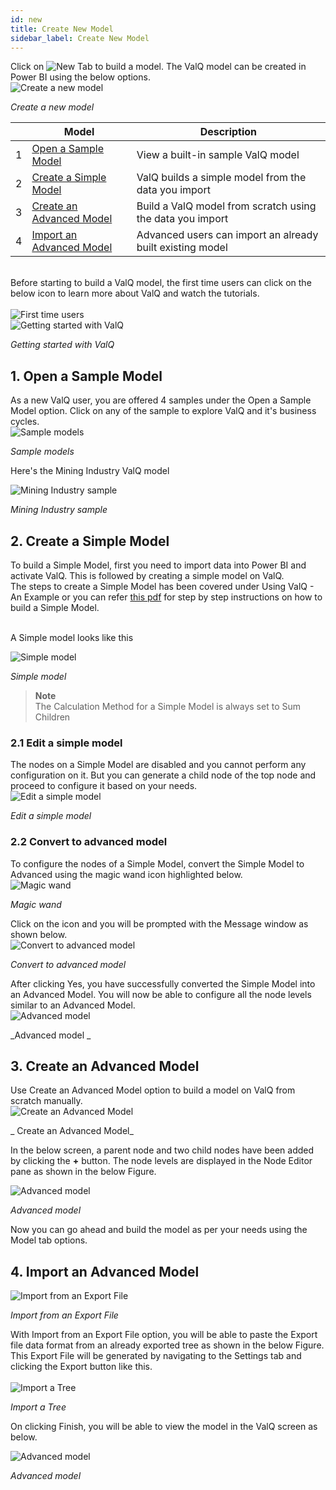 ```yaml
---
id: new
title: Create New Model
sidebar_label: Create New Model
---
```



<div style={{textAlign: 'justify'}}>
Click on <img alt="New Tab" src={useBaseUrl('/doc-images/model/new icon.png')} width={58} height={35} /> to build a model.
The ValQ model can be created in Power BI using the below options.
</ div> <br />

<div style={{textAlign: 'center'}}>
  <Zoom>
<img alt="Create a new model" src={useBaseUrl('/doc-images/model/new1.png')} />
  </Zoom>
</div>

<div style={{textAlign: 'center'}}>

_Create a new model_
</div>

<div style={{textAlign: 'justify'}} className="table-center">

|   | Model                            | Description                                                                                                                                                                                                                                                                                                                                                                                                                                                |
|---|----------------------------------|---------------------------------------------------------------------------------------|
| 1 | [Open a Sample Model](#1-open-a-sample-model)           | View a built-in sample ValQ model  |
| 2 | [Create a Simple Model](#2-create-a-simple-model)       | ValQ builds a simple model from the data you import  |
| 3 | [Create an Advanced Model](#3-create-an-advanced-model) | Build a ValQ model from scratch using the data you import  |
| 4 | [Import an Advanced Model](#4-import-an-advanced-model) | Advanced users can import an already built existing model  |

</div> <br />

<div style={{textAlign: 'justify'}}>
Before starting to build a ValQ model, the first time users can click on the below icon to learn more about ValQ and watch the tutorials.
</div> <br />

<div style={{textAlign: 'center'}}>
  <Zoom>
<img alt="First time users" src={useBaseUrl('/doc-images/model/new21.png')}/>
  </Zoom>
</div>

<div style={{textAlign: 'center'}}>
  <Zoom>
<img alt="Getting started with ValQ" src={useBaseUrl('/doc-images/model/new22.png')}/>
  </Zoom>
</div>

<div style={{textAlign: 'center'}}>

_Getting started with ValQ_
</div>


## 1. Open a Sample Model

<div style={{textAlign: 'justify'}}>
As a new ValQ user, you are offered 4 samples under the Open a Sample Model option. 
Click on any of the sample to explore ValQ and it's business cycles. 
</ div> <br />

<div style={{textAlign: 'center'}}>
  <Zoom>
<img alt="Sample models" src={useBaseUrl('/doc-images/model/new2.png')} />
  </Zoom>
</ div>

<div style={{textAlign: 'center'}}>

_Sample models_
</div>

Here's the Mining Industry ValQ model

<div style={{textAlign: 'center'}}>
  <Zoom>
<img alt="Mining Industry sample" src={useBaseUrl('/doc-images/model/new3.png')} />
  </Zoom>
</ div>

<div style={{textAlign: 'center'}}>

_Mining Industry sample_
</div>

## 2. Create a Simple Model

<div style={{textAlign: 'justify'}}>
To build a Simple Model, first you need to import data into Power BI and activate ValQ. This is followed by creating a
simple model on ValQ.
</ div> <br />

<div style={{textAlign: 'justify'}}>
The steps to create a Simple Model has been covered under <Link to={useBaseUrl('docs/intro/model')}>Using ValQ - An Example</Link> or you can refer <a href="https://valq.com/wp-content/uploads/valq-for-microsoft-power-bi-beginners-tutorial.pdf" target="_blank">this pdf</a> for step by step instructions on how to build a Simple Model. <br />
</ div> <br />

A Simple model looks like this

<div style={{textAlign: 'center'}}>
  <Zoom>
<img alt="Simple model" src={useBaseUrl('/doc-images/model/new4.png')} />
  </Zoom>
</ div>

<div style={{textAlign: 'center'}}>

_Simple model_
</div>

> **Note** <br />
The Calculation Method for a Simple Model is always set to Sum Children

### 2.1 Edit a simple model

<div style={{textAlign: 'justify'}}>
The nodes on a Simple Model are disabled and you cannot perform any configuration on it. 
But you can generate a child node of the top node and proceed to configure it based on your needs.
</ div> <br />

<div style={{textAlign: 'center'}}>
  <Zoom>
<img alt="Edit a simple model" src={useBaseUrl('/doc-images/model/new11.png')} />
  </Zoom>
</ div>

<div style={{textAlign: 'center'}}>

_Edit a simple model_
</div>

### 2.2 Convert to advanced model 

<div style={{textAlign: 'justify'}}>
To configure the nodes of a Simple Model, convert the Simple Model to Advanced using the magic wand icon highlighted below.
</ div> <br />

<div style={{textAlign: 'center'}}>
  <Zoom>
<img alt="Magic wand" src={useBaseUrl('/doc-images/model/new13.png')} />
  </Zoom>
</ div> 

<div style={{textAlign: 'center'}}>

_Magic wand_
</div>  

<div style={{textAlign: 'justify'}}>
Click on the icon and you will be prompted with the Message window as shown below.
</ div> <br />

<div style={{textAlign: 'center'}}>
  <Zoom>
<img alt="Convert to advanced model" src={useBaseUrl('/doc-images/model/new14.png')} />
  </Zoom>
</ div>

<div style={{textAlign: 'center'}}>

_Convert to advanced model_
</div>

<div style={{textAlign: 'justify'}}>
After clicking Yes, you have successfully converted the Simple Model into an Advanced Model.
You will now be able to configure all the node levels similar to an Advanced Model.
</ div> <br />

<div style={{textAlign: 'center'}}>
  <Zoom>
<img alt="Advanced model" src={useBaseUrl('/doc-images/model/new15.png')} />
  </Zoom>
</ div>

<div style={{textAlign: 'center'}}>

_Advanced model _
</div>

## 3. Create an Advanced Model

<div style={{textAlign: 'justify'}}>
Use Create an Advanced Model option to build a model on ValQ from scratch manually. 
</ div> <br />

<div style={{textAlign: 'center'}}>
  <Zoom>
<img alt=" Create an Advanced Model" src={useBaseUrl('/doc-images/model/new18.png')} />
  </Zoom>
</ div> 

<div style={{textAlign: 'center'}}>

_ Create an Advanced Model_
</div>

In the below screen, a parent node and two child nodes have been added by clicking the **+** button.
The node levels are displayed in the Node Editor pane as shown in the below Figure.

<div style={{textAlign: 'center'}}>
  <Zoom>
<img alt="Advanced model" src={useBaseUrl('/doc-images/model/new19.png')} />
  </Zoom>
</ div> 

<div style={{textAlign: 'center'}}>

_Advanced model_
</div>

Now you can go ahead and build the model as per your needs using the Model tab options.

## 4. Import an Advanced Model

<div style={{textAlign: 'center'}}>
  <Zoom>
<img alt="Import from an Export File" src={useBaseUrl('/doc-images/model/new20.png')} />
  </Zoom>
</ div>

<div style={{textAlign: 'center'}}>

_Import from an Export File_
</div>

<div style={{textAlign: 'justify'}}>
With Import from an Export File option, you will be able to
paste the Export file data format from an already exported tree as
shown in the below Figure. This Export File will be generated by
navigating to the Settings tab and clicking the Export button like <Link to={useBaseUrl('docs/model/general#1-export')}> this</Link>.
</div> <br /> 

<div style={{textAlign: 'center'}}>
  <Zoom>
<img alt="Import a Tree" src={useBaseUrl('/doc-images/model/new23.png')} />
  </Zoom>
</ div>

<div style={{textAlign: 'center'}}>

_Import a Tree_
</div>

On clicking Finish, you will be able to view the model in the ValQ screen as below.

<div style={{textAlign: 'center'}}>
  <Zoom>
<img alt="Advanced model" src={useBaseUrl('/doc-images/model/new24.png')} />
  </Zoom>
</ div> 

<div style={{textAlign: 'center'}}>

_Advanced model_
</div>
